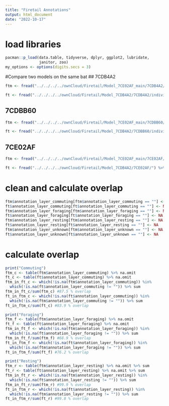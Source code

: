 ```yaml
---
title: "Firetail Annotations"
output: html_document
date: "2022-10-17"
---
```

# load libraries
```r
pacman::p_load(data.table, tidyverse, dplyr, ggplot2, lubridate,
               janitor, zoo)
my_options <- options(digits.secs = 3) 
```

#Compare two models on the same bat
## 7CDB4A2
```r
ftm <- fread("../../../../ownCloud/Firetail/Model_7CE02AF_main/7CDB4A2/individual_7CDB4A2-annotated-bursts-gps.csv") %>% clean_names

ft <- fread("../../../../ownCloud/Firetail/Model_7CDB4A2/7CDB4A2/individual_7CDB4A2-annotated-bursts-gps.csv") %>% clean_names
```

## 7CDBB60
```r
ftm <- fread("../../../../ownCloud/Firetail/Model_7CE02AF_main/7CDBB60/individual_7CDBB60-annotated-bursts-gps.csv") %>% clean_names

ft <- fread("../../../../ownCloud/Firetail/Model_7CDB4A2/7CDBB60/individual_7CDBB60-annotated-bursts-gps.csv") %>% clean_names
```

## 7CE02AF
```r
ftm <- fread("../../../../ownCloud/Firetail/Model_7CE02AF_main/7CE02AF/individual_7CE02AF-annotated-bursts-gps.csv") %>% clean_names

ft <- fread("../../../../ownCloud/Firetail/Model_7CDB4A2/7CE02AF/") %>% clean_names
```

# clean and calculate overlap
```r

ftm$annotation_layer_commuting[ftm$annotation_layer_commuting == ""] <- NA
ft$annotation_layer_commuting[ft$annotation_layer_commuting == ""] <- NA
ftm$annotation_layer_foraging[ftm$annotation_layer_foraging == ""] <- NA
ft$annotation_layer_foraging[ft$annotation_layer_foraging == ""] <- NA
ftm$annotation_layer_resting[ftm$annotation_layer_resting == ""] <- NA
ft$annotation_layer_resting[ft$annotation_layer_resting == ""] <- NA
ftm$annotation_layer_unknown[ftm$annotation_layer_unknown == ""] <- NA
ft$annotation_layer_unknown[ft$annotation_layer_unknown == ""] <- NA
```

# calculate overlap
```r
print("Commuting")
ftm_c <- table(ftm$annotation_layer_commuting) %>% na.omit 
ft_c <- table(ft$annotation_layer_commuting) %>% na.omit 
ftm_in_ft_c <- which(!is.na(ftm$annotation_layer_commuting)) %in%
  which(!is.na(ft$annotation_layer_commuting != "")) %>% sum
ftm_in_ft_c/sum(ftm_c) #87.5 % overlap
ft_in_ftm_c <- which(!is.na(ft$annotation_layer_commuting)) %in%
  which(!is.na(ftm$annotation_layer_commuting != "")) %>% sum
ft_in_ftm_c/sum(ft_c) #83.9 % overlap

print("Foraging")
ftm_f <- table(ftm$annotation_layer_foraging) %>% na.omit
ft_f <- table(ft$annotation_layer_foraging) %>% na.omit
ftm_in_ft_f <- which(!is.na(ftm$annotation_layer_foraging)) %in%
  which(!is.na(ft$annotation_layer_foraging != "")) %>% sum
ftm_in_ft_f/sum(ftm_f) #68.9 % overlap
ft_in_ftm_f <- which(!is.na(ft$annotation_layer_foraging)) %in%
  which(!is.na(ftm$annotation_layer_foraging != "")) %>% sum
ft_in_ftm_f/sum(ft_f) #76.2 % overlap

print("Resting")
ftm_r <- table(ftm$annotation_layer_resting) %>% na.omit %>% sum
ft_r <- table(ft$annotation_layer_resting) %>% na.omit %>% sum
ftm_in_ft_r <- which(!is.na(ftm$annotation_layer_resting)) %in%
  which(!is.na(ft$annotation_layer_resting != "")) %>% sum
ftm_in_ft_r/sum(ftm_r) #99.9 % overlap
ft_in_ftm_r <- which(!is.na(ft$annotation_layer_resting)) %in%
  which(!is.na(ftm$annotation_layer_resting != "")) %>% sum
ft_in_ftm_r/sum(ft_r) #99.8 % overlap
```




